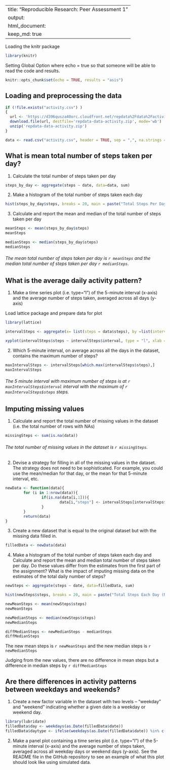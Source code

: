 
---
title: "Reproducible Research: Peer Assessment 1"
output: 
html_document:
keep_md: true
---
Loading the knitr package
```r
library(knitr)
```

Setting Global Option where echo = true so that someone will be able to read the code and results.
```r
knitr::opts_chunk$set(echo = TRUE, results = "asis")
```


## Loading and preprocessing the data
```r
if (!file.exists("activity.csv") )
{
  url <- 'https://d396qusza40orc.cloudfront.net/repdata%2Fdata%2Factivity.zip'  
  download.file(url, destfile='repdata-data-activity.zip', mode='wb')  
  unzip('repdata-data-activity.zip')
}

data <- read.csv("activity.csv", header = TRUE, sep = ",", na.strings = "NA", colClasses=c("numeric", "character", "numeric"))

```


## What is mean total number of steps taken per day?

1. Calculate the total number of steps taken per day

```r
steps_by_day <- aggregate(steps ~ date, data=data, sum)
```

2. Make a histogram of the total number of steps taken each day
```r
hist(steps_by_day$steps, breaks = 20, main = paste("Total Steps Per Day"), col="red",xlab="Number of Steps")
```



3. Calculate and report the mean and median of the total number of steps taken per day
```r
meanSteps <- mean(steps_by_day$steps)
meanSteps

medianSteps <- median(steps_by_day$steps)
medianSteps
```

###### The mean total number of steps taken per day is `r meanSteps` and the median total number of steps taken per day `r medianSteps`.



## What is the average daily activity pattern?

1. Make a time series plot (i.e. type="l") of the 5-minute interval (x-axis) and the average number of steps taken, averaged across all days (y-axis)

Load lattice package and prepare data for plot
```r

library(lattice)

intervalSteps <- aggregate(x= list(steps = data$steps), by =list(interval = data$interval), FUN = mean, na.rm = TRUE)

xyplot(intervalSteps$steps ~ intervalSteps$interval, type = "l", xlab ="5-minute interval", ylab = "the average number of steps taken", main = "Average daily activity pattern")

```

2. Which 5-minute interval, on average across all the days in the dataset, contains the maximum number of steps?

```r
maxIntervalSteps <- intervalSteps[which.max(intervalSteps$steps),]
maxIntervalSteps
```

###### The 5 minute interval with maximum number of steps is at `r maxIntervalSteps$interval` interval with the maximum of `r maxIntervalSteps$steps` steps.


## Imputing missing values
1. Calculate and report the total number of missing values in the dataset (i.e. the total number of rows with NAs)
```r
missingSteps <- sum(is.na(data))
```
###### The total number of missing values in the dataset is `r missingSteps`.


2. Devise a strategy for filling in all of the missing values in the dataset. The strategy does not need to be sophisticated. For example, you could use the mean/median for that day, or the mean for that 5-minute interval, etc.
```r
newData <- function(data){
        for (i in 1:nrow(data)){
                if(is.na(data[i,1])){
                        data[i,"steps"] <- intervalSteps[intervalSteps$interval == data[i,"interval"],"steps"] 
                }
        }
        return(data)
}
```


3. Create a new dataset that is equal to the original dataset but with the missing data filled in.

```r
filledData <- newData(data)
```

4. Make a histogram of the total number of steps taken each day and Calculate and report the mean and median total number of steps taken per day. Do these values differ from the estimates from the first part of the assignment? What is the impact of imputing missing data on the estimates of the total daily number of steps?
```r
newSteps <- aggregate(steps ~ date, data=filledData, sum)

hist(newSteps$steps, breaks = 20, main = paste("Total Steps Each Day (New)"), col="red",xlab="Number of Steps")
```

```r
newMeanSteps <- mean(newSteps$steps)
newMeanSteps

newMedianSteps <- median(newSteps$steps)
newMedianSteps

diffMedianSteps <- newMedianSteps - medianSteps 
diffMedianSteps
```

The new mean steps is `r newMeanSteps` and the new median steps is `r newMedianSteps`

Judging from the new values, there are no difference in mean steps but a difference in median steps by `r diffMedianSteps`


## Are there differences in activity patterns between weekdays and weekends?
1. Create a new factor variable in the dataset with two levels – “weekday” and “weekend” indicating whether a given date is a weekday or weekend day.
```r
library(lubridate)
filledData$day <- weekdays(as.Date(filledData$date))
filledData$daytype <- ifelse(weekdays(as.Date(filledData$date)) %in% c("Saturday","Sunday"), "weekday", "weekend")
```


2. Make a panel plot containing a time series plot (i.e. type="l") of the 5-minute interval (x-axis) and the average number of steps taken, averaged across all weekday days or weekend days (y-axis). See the README file in the GitHub repository to see an example of what this plot should look like using simulated data.
